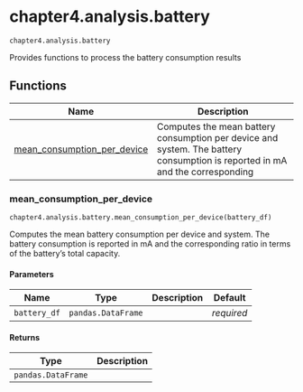 # chapter4.analysis.battery { #libs.chapter4.analysis.battery }

`chapter4.analysis.battery`

Provides functions to process the battery consumption results

## Functions

| Name | Description |
| --- | --- |
| [mean_consumption_per_device](#libs.chapter4.analysis.battery.mean_consumption_per_device) | Computes the mean battery consumption per device and system. The battery consumption is reported in mA and the corresponding |

### mean_consumption_per_device { #libs.chapter4.analysis.battery.mean_consumption_per_device }

`chapter4.analysis.battery.mean_consumption_per_device(battery_df)`

Computes the mean battery consumption per device and system. The battery consumption is reported in mA and the corresponding
ratio in terms of the battery's total capacity.

#### Parameters

| Name         | Type               | Description   | Default    |
|--------------|--------------------|---------------|------------|
| `battery_df` | `pandas.DataFrame` |               | _required_ |

#### Returns

| Type               | Description   |
|--------------------|---------------|
| `pandas.DataFrame` |               |